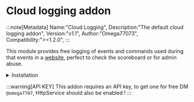 # Cloud logging addon

:::note[Metadata]
	Name:"Cloud Logging",
	Description:"The default cloud logging addon",
	Version:"v1.1",
	Author:"Omega77073",
	Compatibility:">=1.2.0",
:::


This module provides free logging of events and commands used during that events in a [website](https://terminal.omegadev.xyz), perfect to check the scoreboard or for admin abuse.


<details>
	<summary>Installation</summary>
	
    1. Get the [model]("https://google.com")
    2. Place the model in `Terminal > Addons`
    3. Edit the configuration instance's attributes to add your api key and private key
    4. Load the addon in the server file using `wrapper:AddAddon(script.Parent.Addons.CloudLogging)`
</details>

:::warning[API KEY]
    This addon requires an API key, to get one for free DM `@omega7707`, HttpService should also be enabled !
:::

